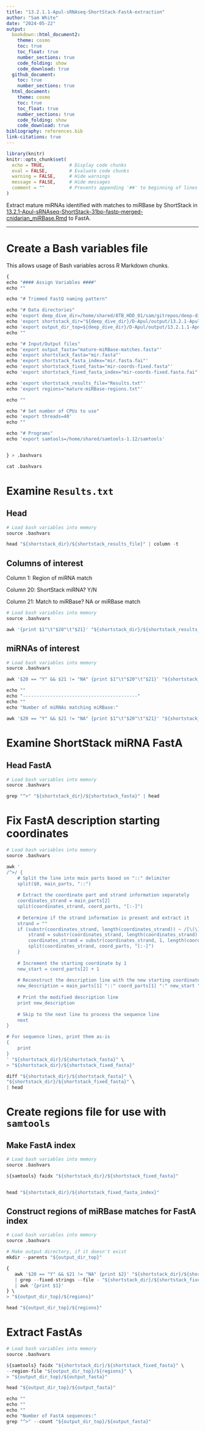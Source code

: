 ```yaml
---
title: "13.2.1.1-Apul-sRNAseq-ShortStack-FastA-extraction"
author: "Sam White"
date: "2024-05-22"
output: 
  bookdown::html_document2:
    theme: cosmo
    toc: true
    toc_float: true
    number_sections: true
    code_folding: show
    code_download: true
  github_document:
    toc: true
    number_sections: true
  html_document:
    theme: cosmo
    toc: true
    toc_float: true
    number_sections: true
    code_folding: show
    code_download: true
bibliography: references.bib
link-citations: true
---
```


```r
library(knitr)
knitr::opts_chunk$set(
  echo = TRUE,         # Display code chunks
  eval = FALSE,        # Evaluate code chunks
  warning = FALSE,     # Hide warnings
  message = FALSE,     # Hide messages
  comment = ""         # Prevents appending '##' to beginning of lines in code output
)
```

Extract mature miRNAs identified with matches to miRBase by ShortStack in [13.2.1-Apul-sRNAseq-ShortStack-31bp-fastp-merged-cnidarian_miRBase.Rmd](./13.2.1-Apul-sRNAseq-ShortStack-31bp-fastp-merged-cnidarian_miRBase.Rmd) to FastA.


------------------------------------------------------------------------


# Create a Bash variables file

This allows usage of Bash variables across R Markdown chunks.

```r
{
echo "#### Assign Variables ####"
echo ""

echo "# Trimmed FastQ naming pattern"

echo "# Data directories"
echo 'export deep_dive_dir=/home/shared/8TB_HDD_01/sam/gitrepos/deep-dive'
echo 'export shortstack_dir="${deep_dive_dir}/D-Apul/output/13.2.1-Apul-sRNAseq-ShortStack-31bp-fastp-merged-cnidarian_miRBase/ShortStack_out"'
echo 'export output_dir_top=${deep_dive_dir}/D-Apul/output/13.2.1.1-Apul-sRNAseq-ShortStack-FastA-extraction'
echo ""

echo "# Input/Output files"
echo 'export output_fasta="mature-miRBase-matches.fasta"'
echo 'export shortstack_fasta="mir.fasta"'
echo 'export shortstack_fasta_index="mir.fasta.fai"'
echo 'export shortstack_fixed_fasta="mir-coords-fixed.fasta"'
echo 'export shortstack_fixed_fasta_index="mir-coords-fixed.fasta.fai"'

echo 'export shortstack_results_file="Results.txt"'
echo 'export regions="mature-miRBase-regions.txt"'

echo ""

echo "# Set number of CPUs to use"
echo 'export threads=40'
echo ""

echo "# Programs"
echo 'export samtools=/home/shared/samtools-1.12/samtools'


} > .bashvars

cat .bashvars
```

# Examine `Results.txt`

## Head
```r
# Load bash variables into memory
source .bashvars

head "${shortstack_dir}/${shortstack_results_file}" | column -t
```

## Columns of interest

Column 1: Region of miRNA match

Column 20: ShortStack miRNA? Y/N

Column 21: Match to miRBase? NA or miRBase match

```r
# Load bash variables into memory
source .bashvars

awk '{print $1"\t"$20"\t"$21}' "${shortstack_dir}/${shortstack_results_file}" | head | column -t
```

## miRNAs of interest
```r
# Load bash variables into memory
source .bashvars

awk '$20 == "Y" && $21 != "NA" {print $1"\t"$20"\t"$21}' "${shortstack_dir}/${shortstack_results_file}" | head | column -t

echo ""
echo "------------------------------------------"
echo ""
echo "Number of miRNAs matching miRBase:"

awk '$20 == "Y" && $21 != "NA" {print $1"\t"$20"\t"$21}' "${shortstack_dir}/${shortstack_results_file}" | wc -l 
```

# Examine ShortStack miRNA FastA

## Head FastA

```r
# Load bash variables into memory
source .bashvars

grep "^>" "${shortstack_dir}/${shortstack_fasta}" | head
```

# Fix FastA description starting coordinates

```r
# Load bash variables into memory
source .bashvars

awk '
/^>/ {
    # Split the line into main parts based on "::" delimiter
    split($0, main_parts, "::")
    
    # Extract the coordinate part and strand information separately
    coordinates_strand = main_parts[2]
    split(coordinates_strand, coord_parts, "[:-]")
    
    # Determine if the strand information is present and extract it
    strand = ""
    if (substr(coordinates_strand, length(coordinates_strand)) ~ /[\(\)\-\+]/) {
        strand = substr(coordinates_strand, length(coordinates_strand) - 1)
        coordinates_strand = substr(coordinates_strand, 1, length(coordinates_strand) - 2)
        split(coordinates_strand, coord_parts, "[:-]")
    }
    
    # Increment the starting coordinate by 1
    new_start = coord_parts[2] + 1
    
    # Reconstruct the description line with the new starting coordinate
    new_description = main_parts[1] "::" coord_parts[1] ":" new_start "-" coord_parts[3] strand
    
    # Print the modified description line
    print new_description
    
    # Skip to the next line to process the sequence line
    next
}

# For sequence lines, print them as-is
{
    print
}
' "${shortstack_dir}/${shortstack_fasta}" \
> "${shortstack_dir}/${shortstack_fixed_fasta}"

diff "${shortstack_dir}/${shortstack_fasta}" \
"${shortstack_dir}/${shortstack_fixed_fasta}" \
| head


```

# Create regions file for use with `samtools`

## Make FastA index

```r
# Load bash variables into memory
source .bashvars

${samtools} faidx "${shortstack_dir}/${shortstack_fixed_fasta}"


head "${shortstack_dir}/${shortstack_fixed_fasta_index}"
```

## Construct regions of miRBase matches for FastA index


```r
# Load bash variables into memory
source .bashvars

# Make output directory, if it doesn't exist
mkdir --parents "${output_dir_top}"

{
   awk '$20 == "Y" && $21 != "NA" {print $2}' "${shortstack_dir}/${shortstack_results_file}" \
   | grep --fixed-strings --file - "${shortstack_dir}/${shortstack_fixed_fasta_index}" \
   | awk '{print $1}'
} \
> "${output_dir_top}/${regions}"

head "${output_dir_top}/${regions}"

```



# Extract FastAs

```r
# Load bash variables into memory
source .bashvars

${samtools} faidx "${shortstack_dir}/${shortstack_fixed_fasta}" \
--region-file "${output_dir_top}/${regions}" \
> "${output_dir_top}/${output_fasta}"

head "${output_dir_top}/${output_fasta}"

echo ""
echo ""
echo ""
echo "Number of FastA sequences:"
grep "^>" --count "${output_dir_top}/${output_fasta}"

```